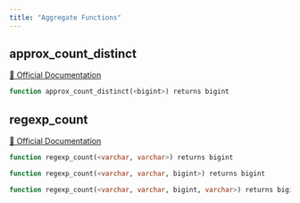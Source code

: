 ```yaml
---
title: "Aggregate Functions"
---
```


## approx_count_distinct
[🔗 Official Documentation](#)

```sql
function approx_count_distinct(<bigint>) returns bigint
```


## regexp_count
[🔗 Official Documentation](#)

```sql
function regexp_count(<varchar, varchar>) returns bigint
```


```sql
function regexp_count(<varchar, varchar, bigint>) returns bigint
```


```sql
function regexp_count(<varchar, varchar, bigint, varchar>) returns bigint
```



